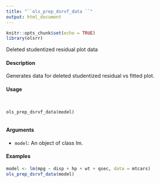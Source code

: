 ```yaml
---
title: "``ols_prep_dsrvf_data ``"
output: html_document
---
```


```r
knitr::opts_chunk$set(echo = TRUE)
library(olsrr)
```
Deleted studentized residual plot data

#### Description 

Generates data for deleted studentized residual vs fitted plot.

#### Usage 
<pre><code>
  
ols_prep_dsrvf_data(model)

</code></pre>

#### Arguments 
  
* ``model``: An object of class lm.

#### Examples 

```r
model <- lm(mpg ~ disp + hp + wt + qsec, data = mtcars)
ols_prep_dsrvf_data(model)
```
